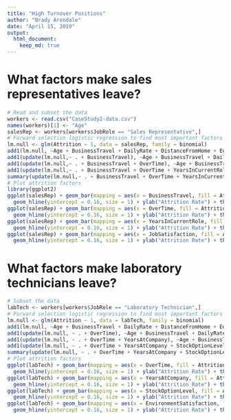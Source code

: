 ```yaml
---
title: "High Turnover Positions"
author: "Brady Arendale"
date: "April 15, 2019"
output: 
  html_document:
    keep_md: true
---
```

# What factors make sales representatives leave?
```r
# Read and subset the data
workers <- read.csv("CaseStudy2-data.csv")
names(workers)[1] <- "Age"
salesRep <- workers[workers$JobRole == "Sales Representative",]
# Forward selection logistic regression to find most important factors
lm.null <- glm(Attrition ~ 1, data = salesRep, family = binomial)
add1(lm.null, ~Age + BusinessTravel + DailyRate + DistanceFromHome + Education + EnvironmentSatisfaction + Gender + HourlyRate + JobInvolvement + JobLevel + JobSatisfaction + MaritalStatus + MonthlyIncome + MonthlyRate + NumCompaniesWorked + OverTime + PercentSalaryHike + PerformanceRating + RelationshipSatisfaction + StockOptionLevel + TotalWorkingYears + TrainingTimesLastYear + WorkLifeBalance + YearsAtCompany + YearsInCurrentRole + YearsSinceLastPromotion + YearsWithCurrManager, test = "LRT")
add1(update(lm.null,~ . + BusinessTravel), ~Age + BusinessTravel + DailyRate + DistanceFromHome + Education + EnvironmentSatisfaction + Gender + HourlyRate + JobInvolvement + JobLevel + JobSatisfaction + MaritalStatus + MonthlyIncome + MonthlyRate + NumCompaniesWorked + OverTime + PercentSalaryHike + PerformanceRating + RelationshipSatisfaction + StockOptionLevel + TotalWorkingYears + TrainingTimesLastYear + WorkLifeBalance + YearsAtCompany + YearsInCurrentRole + YearsSinceLastPromotion + YearsWithCurrManager, test = "LRT")
add1(update(lm.null,~ . + BusinessTravel + OverTime), ~Age + BusinessTravel + DailyRate + DistanceFromHome + Education + EnvironmentSatisfaction + Gender + HourlyRate + JobInvolvement + JobLevel + JobSatisfaction + MaritalStatus + MonthlyIncome + MonthlyRate + NumCompaniesWorked + OverTime + PercentSalaryHike + PerformanceRating + RelationshipSatisfaction + StockOptionLevel + TotalWorkingYears + TrainingTimesLastYear + WorkLifeBalance + YearsAtCompany + YearsInCurrentRole + YearsSinceLastPromotion + YearsWithCurrManager, test = "LRT")
add1(update(lm.null,~ . + BusinessTravel + OverTime + YearsInCurrentRole), ~Age + BusinessTravel + DailyRate + DistanceFromHome + Education + EnvironmentSatisfaction + Gender + HourlyRate + JobInvolvement + JobLevel + JobSatisfaction + MaritalStatus + MonthlyIncome + MonthlyRate + NumCompaniesWorked + OverTime + PercentSalaryHike + PerformanceRating + RelationshipSatisfaction + StockOptionLevel + TotalWorkingYears + TrainingTimesLastYear + WorkLifeBalance + YearsAtCompany + YearsInCurrentRole + YearsSinceLastPromotion + YearsWithCurrManager, test = "LRT")
summary(update(lm.null,~ . + BusinessTravel + OverTime + YearsInCurrentRole + JobSatisfaction))
# Plot attrition factors
library(ggplot2)
ggplot(salesRep) + geom_bar(mapping = aes(x = BusinessTravel, fill = Attrition), position = "fill") +
  geom_hline(yintercept = 0.16, size = 1) + ylab("Attrition Rate") + theme(legend.position = "none")
ggplot(salesRep) + geom_bar(mapping = aes(x = OverTime, fill = Attrition), position = "fill") +
  geom_hline(yintercept = 0.16, size = 1) + ylab("Attrition Rate") + theme(legend.position = "none")
ggplot(salesRep) + geom_bar(mapping = aes(x = YearsInCurrentRole, fill = Attrition)) +
  geom_hline(yintercept = 0.16, size = 1) + ylab("Attrition Rate") + theme(legend.position = "none")
ggplot(salesRep) + geom_bar(mapping = aes(x = JobSatisfaction, fill = Attrition), position = "fill") +
  geom_hline(yintercept = 0.16, size = 1) + ylab("Attrition Rate") + theme(legend.position = "none")
```

# What factors make laboratory technicians leave?
```r
# Subset the data
labTech <- workers[workers$JobRole == "Laboratory Technician",]
# Forward selection logistic regression to find most important factors
lm.null <- glm(Attrition ~ 1, data = labTech, family = binomial)
add1(lm.null, ~Age + BusinessTravel + DailyRate + DistanceFromHome + Education + EnvironmentSatisfaction + Gender + HourlyRate + JobInvolvement + JobLevel + JobSatisfaction + MaritalStatus + MonthlyIncome + MonthlyRate + NumCompaniesWorked + OverTime + PercentSalaryHike + PerformanceRating + RelationshipSatisfaction + StockOptionLevel + TotalWorkingYears + TrainingTimesLastYear + WorkLifeBalance + YearsAtCompany + YearsInCurrentRole + YearsSinceLastPromotion + YearsWithCurrManager, test = "LRT")
add1(update(lm.null, ~ . + OverTime), ~Age + BusinessTravel + DailyRate + DistanceFromHome + Education + EnvironmentSatisfaction + Gender + HourlyRate + JobInvolvement + JobLevel + JobSatisfaction + MaritalStatus + MonthlyIncome + MonthlyRate + NumCompaniesWorked + OverTime + PercentSalaryHike + PerformanceRating + RelationshipSatisfaction + StockOptionLevel + TotalWorkingYears + TrainingTimesLastYear + WorkLifeBalance + YearsAtCompany + YearsInCurrentRole + YearsSinceLastPromotion + YearsWithCurrManager, test = "LRT")
add1(update(lm.null, ~ . + OverTime + YearsAtCompany), ~Age + BusinessTravel + DailyRate + DistanceFromHome + Education + EnvironmentSatisfaction + Gender + HourlyRate + JobInvolvement + JobLevel + JobSatisfaction + MaritalStatus + MonthlyIncome + MonthlyRate + NumCompaniesWorked + OverTime + PercentSalaryHike + PerformanceRating + RelationshipSatisfaction + StockOptionLevel + TotalWorkingYears + TrainingTimesLastYear + WorkLifeBalance + YearsAtCompany + YearsInCurrentRole + YearsSinceLastPromotion + YearsWithCurrManager, test = "LRT")
add1(update(lm.null, ~ . + OverTime + YearsAtCompany + StockOptionLevel), ~Age + BusinessTravel + DailyRate + DistanceFromHome + Education + EnvironmentSatisfaction + Gender + HourlyRate + JobInvolvement + JobLevel + JobSatisfaction + MaritalStatus + MonthlyIncome + MonthlyRate + NumCompaniesWorked + OverTime + PercentSalaryHike + PerformanceRating + RelationshipSatisfaction + StockOptionLevel + TotalWorkingYears + TrainingTimesLastYear + WorkLifeBalance + YearsAtCompany + YearsInCurrentRole + YearsSinceLastPromotion + YearsWithCurrManager, test = "LRT")
summary(update(lm.null, ~ . + OverTime + YearsAtCompany + StockOptionLevel + EnvironmentSatisfaction))
# Plot attrition factors
ggplot(labTech) + geom_bar(mapping = aes(x = OverTime, fill = Attrition), position = "fill") +
  geom_hline(yintercept = 0.16, size = 1) + ylab("Attrition Rate") + theme(legend.position = "none")
ggplot(labTech) + geom_bar(mapping = aes(x = YearsAtCompany, fill = Attrition)) +
  geom_hline(yintercept = 0.16, size = 1) + ylab("Attrition Rate") + theme(legend.position = "none")
ggplot(labTech) + geom_bar(mapping = aes(x = StockOptionLevel, fill = Attrition), position = "fill") +
  geom_hline(yintercept = 0.16, size = 1) + ylab("Attrition Rate") + theme(legend.position = "none")
ggplot(labTech) + geom_bar(mapping = aes(x = EnvironmentSatisfaction, fill = Attrition), position = "fill") +
  geom_hline(yintercept = 0.16, size = 1) + ylab("Attrition Rate") + theme(legend.position = "none")
```
